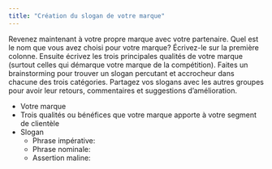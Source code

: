 ```yaml
---
title: "Création du slogan de votre marque"
---
```


Revenez maintenant à votre propre marque avec votre partenaire. Quel est le nom que vous avez choisi pour votre marque? Écrivez-le sur la première colonne. Ensuite écrivez les trois principales qualités de votre marque (surtout celles qui démarque votre marque de la compétition). Faites un brainstorming pour trouver un slogan percutant et accrocheur dans chacune des trois catégories. Partagez vos slogans avec les autres groupes pour avoir leur retours, commentaires et suggestions d'amélioration.

- Votre marque
- Trois qualités ou bénéfices que votre marque apporte à votre segment de clientèle
- Slogan
    - Phrase impérative:
    - Phrase nominale:
    - Assertion maline: